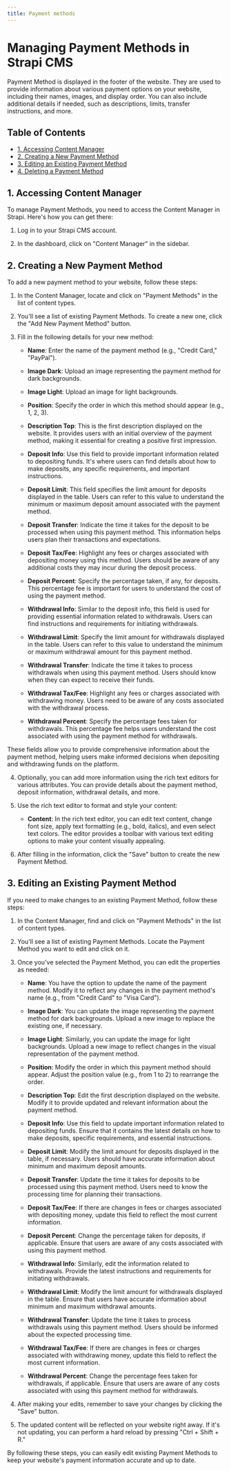 ```yaml
---
title: Payment methods
---
```

# Managing Payment Methods in Strapi CMS

Payment Method is displayed in the footer of the website. They are used to provide information about various payment options on your website, including their names, images, and display order. You can also include additional details if needed, such as descriptions, limits, transfer instructions, and more.

## Table of Contents

- [1. Accessing Content Manager](#accessing-content-manager)
- [2. Creating a New Payment Method](#creating-a-new-payment-method)
- [3. Editing an Existing Payment Method](#editing-an-existing-payment-method)
- [4. Deleting a Payment Method](#deleting-a-payment-method)

## 1. Accessing Content Manager

To manage Payment Methods, you need to access the Content Manager in Strapi. Here's how you can get there:

1. Log in to your Strapi CMS account.

2. In the dashboard, click on "Content Manager" in the sidebar.

## 2. Creating a New Payment Method

To add a new payment method to your website, follow these steps:

1. In the Content Manager, locate and click on "Payment Methods" in the list of content types.

2. You'll see a list of existing Payment Methods. To create a new one, click the "Add New Payment Method" button.

3. Fill in the following details for your new method:

   - **Name**: Enter the name of the payment method (e.g., "Credit Card," "PayPal").
   - **Image Dark**: Upload an image representing the payment method for dark backgrounds.
   - **Image Light**: Upload an image for light backgrounds.
   - **Position**: Specify the order in which this method should appear (e.g., 1, 2, 3).

   - **Description Top**: This is the first description displayed on the website. It provides users with an initial overview of the payment method, making it essential for creating a positive first impression.

   - **Deposit Info**: Use this field to provide important information related to depositing funds. It's where users can find details about how to make deposits, any specific requirements, and important instructions.

   - **Deposit Limit**: This field specifies the limit amount for deposits displayed in the table. Users can refer to this value to understand the minimum or maximum deposit amount associated with the payment method.

   - **Deposit Transfer**: Indicate the time it takes for the deposit to be processed when using this payment method. This information helps users plan their transactions and expectations.

   - **Deposit Tax/Fee**: Highlight any fees or charges associated with depositing money using this method. Users should be aware of any additional costs they may incur during the deposit process.

   - **Deposit Percent**: Specify the percentage taken, if any, for deposits. This percentage fee is important for users to understand the cost of using the payment method.

   - **Withdrawal Info**: Similar to the deposit info, this field is used for providing essential information related to withdrawals. Users can find instructions and requirements for initiating withdrawals.

   - **Withdrawal Limit**: Specify the limit amount for withdrawals displayed in the table. Users can refer to this value to understand the minimum or maximum withdrawal amount for this payment method.

   - **Withdrawal Transfer**: Indicate the time it takes to process withdrawals when using this payment method. Users should know when they can expect to receive their funds.

   - **Withdrawal Tax/Fee**: Highlight any fees or charges associated with withdrawing money. Users need to be aware of any costs associated with the withdrawal process.

   - **Withdrawal Percent**: Specify the percentage fees taken for withdrawals. This percentage fee helps users understand the cost associated with using the payment method for withdrawals.

These fields allow you to provide comprehensive information about the payment method, helping users make informed decisions when depositing and withdrawing funds on the platform.


4. Optionally, you can add more information using the rich text editors for various attributes. You can provide details about the payment method, deposit information, withdrawal details, and more.

5. Use the rich text editor to format and style your content:
   - **Content**: In the rich text editor, you can edit text content, change font size, apply text formatting (e.g., bold, italics), and even select text colors. The editor provides a toolbar with various text editing options to make your content visually appealing.

6. After filling in the information, click the "Save" button to create the new Payment Method.
## 3. Editing an Existing Payment Method

If you need to make changes to an existing Payment Method, follow these steps:

1. In the Content Manager, find and click on "Payment Methods" in the list of content types.

2. You'll see a list of existing Payment Methods. Locate the Payment Method you want to edit and click on it.

3. Once you've selected the Payment Method, you can edit the properties as needed:

   - **Name**: You have the option to update the name of the payment method. Modify it to reflect any changes in the payment method's name (e.g., from "Credit Card" to "Visa Card").

   - **Image Dark**: You can update the image representing the payment method for dark backgrounds. Upload a new image to replace the existing one, if necessary.

   - **Image Light**: Similarly, you can update the image for light backgrounds. Upload a new image to reflect changes in the visual representation of the payment method.

   - **Position**: Modify the order in which this payment method should appear. Adjust the position value (e.g., from 1 to 2) to rearrange the order.

   - **Description Top**: Edit the first description displayed on the website. Modify it to provide updated and relevant information about the payment method.

   - **Deposit Info**: Use this field to update important information related to depositing funds. Ensure that it contains the latest details on how to make deposits, specific requirements, and essential instructions.

   - **Deposit Limit**: Modify the limit amount for deposits displayed in the table, if necessary. Users should have accurate information about minimum and maximum deposit amounts.

   - **Deposit Transfer**: Update the time it takes for deposits to be processed using this payment method. Users need to know the processing time for planning their transactions.

   - **Deposit Tax/Fee**: If there are changes in fees or charges associated with depositing money, update this field to reflect the most current information.

   - **Deposit Percent**: Change the percentage taken for deposits, if applicable. Ensure that users are aware of any costs associated with using this payment method.

   - **Withdrawal Info**: Similarly, edit the information related to withdrawals. Provide the latest instructions and requirements for initiating withdrawals.

   - **Withdrawal Limit**: Modify the limit amount for withdrawals displayed in the table. Ensure that users have accurate information about minimum and maximum withdrawal amounts.

   - **Withdrawal Transfer**: Update the time it takes to process withdrawals using this payment method. Users should be informed about the expected processing time.

   - **Withdrawal Tax/Fee**: If there are changes in fees or charges associated with withdrawing money, update this field to reflect the most current information.

   - **Withdrawal Percent**: Change the percentage fees taken for withdrawals, if applicable. Ensure that users are aware of any costs associated with using this payment method for withdrawals.

4. After making your edits, remember to save your changes by clicking the "Save" button.

5. The updated content will be reflected on your website right away. If it's not updating, you can perform a hard reload by pressing "Ctrl + Shift + R."

By following these steps, you can easily edit existing Payment Methods to keep your website's payment information accurate and up to date.

